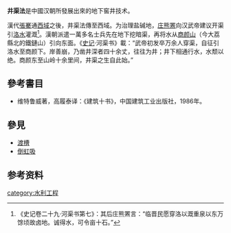 '''井渠法'''是中國汉朝所發展出來的地下窖井技术。

漢代[[張騫|張騫]]通[[西域|西域]]之後，井渠法傳至西域。为治理盐碱地，[[庄熊罴|庄熊罴]]向汉武帝建议开渠引[[洛水|洛水]]灌溉<ref>《史记卷二十九·河渠书第七》：其后庄熊罴言：“临晋民愿穿洛以溉重泉以东万馀顷故卤地。诚得水，可令亩十石。”</ref>。漢朝派遣一萬多名士兵先在地下挖暗渠，再将水从[[商颜山|商颜山]]（今大荔縣北的鐵鏈山）引向东面。《[[史记|史记]]·河渠书》載：“武帝初发卒万余人穿渠，自征引洛水至商颜下。岸善崩，乃凿井深者四十余丈，往往为井；井下相通行水，水颓以绝。商颜东至山岭十余里间，井渠之生自此始。”

==參考書目==
*维特鲁威著，高履泰译：《建筑十书》，中国建筑工业出版社，1986年。

==參見==
* [[渡槽|渡槽]]
* [[倒虹吸|倒虹吸]]

==参考资料==
{{Reflist}}

[[category:水利工程|category:水利工程]]
